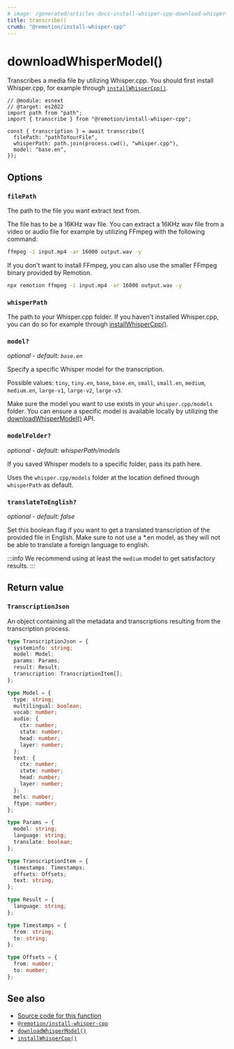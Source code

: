 ```yaml
---
# image: /generated/articles-docs-install-whisper-cpp-download-whisper-model.png
title: transcribe()
crumb: "@remotion/install-whisper-cpp"
---
```


# downloadWhisperModel()<AvailableFrom v="4.0.125 "/>

Transcribes a media file by utilizing Whisper.cpp.
You should first install Whisper.cpp, for example through [`installWhisperCpp()`](/docs/install-whisper-cpp/install-whisper-cpp).

```tsx twoslash title="transcribe.mjs"
// @module: esnext
// @target: es2022
import path from "path";
import { transcribe } from "@remotion/install-whisper-cpp";

const { transcription } = await transcribe({
  filePath: "pathToYourFile",
  whisperPath: path.join(process.cwd(), "whisper.cpp"),
  model: "base.en",
});
```

## Options

### `filePath`

The path to the file you want extract text from.

The file has to be a 16KHz wav file. You can extract a 16KHz wav file from a video or audio file for
example by utilizing FFmpeg with the following command:

```bash
ffmpeg -i input.mp4 -ar 16000 output.wav -y
```

If you don't want to install FFmpeg, you can also use the smaller FFmpeg binary provided by Remotion.

```bash
npx remotion ffmpeg -i input.mp4 -ar 16000 output.wav -y
```

### `whisperPath`

The path to your Whisper.cpp folder. If you haven't installed Whisper.cpp, you can do so for example through [installWhisperCpp()](docs/install-whisper-cpp/install-whisper-cpp).

### `model?`

_optional - default: `base.en`_

Specify a specific Whisper model for the transcription.

Possible values: `tiny`, `tiny.en`, `base`, `base.en`, `small`, `small.en`, `medium`, `medium.en`, `large-v1`, `large-v2`, `large-v3`.

Make sure the model you want to use exists in your `whisper.cpp/models` folder. You can ensure a specific model is available locally by utilizing the [downloadWhisperModel()](docs/install-whisper-cpp/download-whisper-model) API.

### `modelFolder?`

_optional - default: whisperPath/models_

If you saved Whisper models to a specific folder, pass its path here.

Uses the `whisper.cpp/models` folder at the location defined through `whisperPath` as default.

### `translateToEnglish?`

_optional - default: false_

Set this boolean flag if you want to get a translated transcription of the provided file in English.
Make sure to not use a \*.en model, as they will not be able to translate a foreign language to english.

:::info
We recommend using at least the `medium` model to get satisfactory results.
:::

## Return value

### `TranscriptionJson`

An object containing all the metadata and transcriptions resulting from the transcription process.

```ts
type TranscriptionJson = {
  systeminfo: string;
  model: Model;
  params: Params;
  result: Result;
  transcription: TranscriptionItem[];
};

type Model = {
  type: string;
  multilingual: boolean;
  vocab: number;
  audio: {
    ctx: number;
    state: number;
    head: number;
    layer: number;
  };
  text: {
    ctx: number;
    state: number;
    head: number;
    layer: number;
  };
  mels: number;
  ftype: number;
};

type Params = {
  model: string;
  language: string;
  translate: boolean;
};

type TranscriptionItem = {
  timestamps: Timestamps;
  offsets: Offsets;
  text: string;
};

type Result = {
  language: string;
};

type Timestamps = {
  from: string;
  to: string;
};

type Offsets = {
  from: number;
  to: number;
};
```

## See also

- [Source code for this function](https://github.com/remotion-dev/remotion/blob/main/packages/install-whisper-cpp/src/transcribe.ts)
- [`@remotion/install-whisper-cpp`](/docs/install-whisper-cpp)
- [`downloadWhisperModel()`](/docs/install-whisper-cpp/download-whisper-model)
- [`installWhisperCpp()`](/docs/install-whisper-cpp/install-whisper-cpp)
